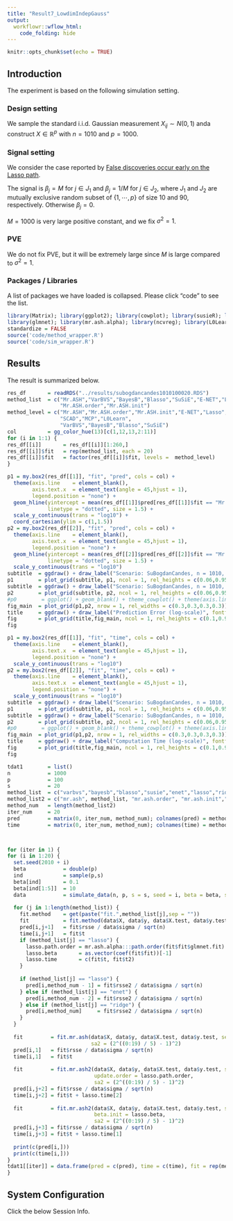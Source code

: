 ```yaml
---
title: "Result7_LowdimIndepGauss"
output:
  workflowr::wflow_html:
    code_folding: hide
---
```


```r
knitr::opts_chunk$set(echo = TRUE)
```

## Introduction

The experiment is based on the following simulation setting.

### Design setting

We sample the standard i.i.d. Gaussian measurement $X_{ij} \sim N(0,1)$ anda construct $X \in \mathbb{R}^p$ with $n = 1010$ and $p = 1000$.

### Signal setting

We consider the case reported by [False discoveries occur early on the Lasso path](https://projecteuclid.org/euclid.aos/1509436830).

The signal is $\beta_j = M$ for $j \in J_1$ and $\beta_j = 1/M$ for $j \in J_2$, where $J_1$ and $J_2$ are mutually exclusive random subset of $\{1,\cdots,p\}$ of size $10$ and $90$, respectively. Otherwise $\beta_j = 0$.

$M = 1000$ is very large positive constant, and we fix $\sigma^2 = 1$.

### PVE

We do not fix PVE, but it will be extremely large since $M$ is large compared to $\sigma^2 = 1$.

### Packages / Libraries

A list of packages we have loaded is collapsed. Please click "code" to see the list.

```r
library(Matrix); library(ggplot2); library(cowplot); library(susieR); library(BGLR);
library(glmnet); library(mr.ash.alpha); library(ncvreg); library(L0Learn); library(varbvs);
standardize = FALSE
source('code/method_wrapper.R')
source('code/sim_wrapper.R')
```

## Results

The result is summarized below.

```r
res_df       = readRDS("../results/subogdancandes1010100020.RDS")
method_list  = c("Mr.ASH","VarBVS","BayesB","Blasso","SuSiE","E-NET","Lasso","Ridge","SCAD","MCP","L0Learn",
                 "Mr.ASH.order","Mr.ASH.init")
method_level = c("Mr.ASH","Mr.ASH.order","Mr.ASH.init","E-NET","Lasso","Ridge",
                 "SCAD","MCP","L0Learn",
                 "VarBVS","BayesB","Blasso","SuSiE")
col          = gg_color_hue(13)[c(1,12,13,2:11)]
for (i in 1:1) {
res_df[[i]]       = res_df[[i]][1:260,]
res_df[[i]]$fit   = rep(method_list, each = 20)
res_df[[i]]$fit   = factor(res_df[[i]]$fit, levels =  method_level)
}

p1 = my.box2(res_df[[1]], "fit", "pred", cols = col) +
  theme(axis.line    = element_blank(),
        axis.text.x  = element_text(angle = 45,hjust = 1),
        legend.position = "none") +
  geom_hline(yintercept = mean(res_df[[1]]$pred[res_df[[1]]$fit == "Mr.ASH"]), col = gg_color_hue(11)[1],
             linetype = "dotted", size = 1.5) +
  scale_y_continuous(trans = "log10") +
  coord_cartesian(ylim = c(1,1.5))
p2 = my.box2(res_df[[2]], "fit", "pred", cols = col) +
  theme(axis.line    = element_blank(),
        axis.text.x  = element_text(angle = 45,hjust = 1),
        legend.position = "none") +
  geom_hline(yintercept = mean(res_df[[2]]$pred[res_df[[2]]$fit == "Mr.ASH"]), col = gg_color_hue(11)[1],
             linetype = "dotted", size = 1.5) +
  scale_y_continuous(trans = "log10")
subtitle  = ggdraw() + draw_label("Scenario: SuBogdanCandes, n = 1010, p = 1000, pve = 0.5", fontface  = 'bold', size = 18) 
p1        = plot_grid(subtitle, p1, ncol = 1, rel_heights = c(0.06,0.95))
subtitle  = ggdraw() + draw_label("Scenario: SuBogdanCandes, n = 1010, p = 1000, pve = 0.5", fontface  = 'bold', size = 18) 
p2        = plot_grid(subtitle, p2, ncol = 1, rel_heights = c(0.06,0.95))
#p0        = ggplot() + geom_blank() + theme_cowplot() + theme(axis.line = element_blank())
fig_main  = plot_grid(p1,p2, nrow = 1, rel_widths = c(0.3,0.3,0.3,0.3))
title     = ggdraw() + draw_label("Prediction Error (log-scale)", fontface = 'bold', size = 20) 
fig       = plot_grid(title,fig_main, ncol = 1, rel_heights = c(0.1,0.95))
fig
```

```r
p1 = my.box2(res_df[[1]], "fit", "time", cols = col) +
  theme(axis.line    = element_blank(),
        axis.text.x  = element_text(angle = 45,hjust = 1),
        legend.position = "none") +
  scale_y_continuous(trans = "log10")
p2 = my.box2(res_df[[2]], "fit", "time", cols = col) +
  theme(axis.line    = element_blank(),
        axis.text.x  = element_text(angle = 45,hjust = 1),
        legend.position = "none") +
  scale_y_continuous(trans = "log10")
subtitle  = ggdraw() + draw_label("Scenario: SuBogdanCandes, n = 1010, p = 1000, pve = 0.5", fontface  = 'bold', size = 18) 
p1        = plot_grid(subtitle, p1, ncol = 1, rel_heights = c(0.06,0.95))
subtitle  = ggdraw() + draw_label("Scenario: SuBogdanCandes, n = 1010, p = 1000, pve = 0.5", fontface  = 'bold', size = 18) 
p2        = plot_grid(subtitle, p2, ncol = 1, rel_heights = c(0.06,0.95))
#p0        = ggplot() + geom_blank() + theme_cowplot() + theme(axis.line = element_blank())
fig_main  = plot_grid(p1,p2, nrow = 1, rel_widths = c(0.3,0.3,0.3,0.3))
title     = ggdraw() + draw_label("Computation Time (log-scale)", fontface = 'bold', size = 20) 
fig       = plot_grid(title,fig_main, ncol = 1, rel_heights = c(0.1,0.95))
fig
```

```r
tdat1        = list()
n            = 1000
p            = 100
s            = 20
method_list  = c("varbvs","bayesb","blasso","susie","enet","lasso","ridge","scad2","mcp2","l0learn")
method_list2 = c("mr.ash", method_list, "mr.ash.order", "mr.ash.init","enet2","lasso2","ridge2")
method_num   = length(method_list2)
iter_num     = 20
pred         = matrix(0, iter_num, method_num); colnames(pred) = method_list2
time         = matrix(0, iter_num, method_num); colnames(time) = method_list2



for (iter in 1) {
for (i in 1:20) {
  set.seed(2010 + i)
  beta            = double(p)
  ind             = sample(p,s)
  beta[ind]       = 0.1
  beta[ind[1:5]]  = 10
  data            = simulate_data(n, p, s = s, seed = i, beta = beta, sigma = 1)
 
  for (j in 1:length(method_list)) {
    fit.method    = get(paste("fit.",method_list[j],sep = ""))
    fit           = fit.method(data$X, data$y, data$X.test, data$y.test, seed = i)
    pred[i,j+1]   = fit$rsse / data$sigma / sqrt(n)
    time[i,j+1]   = fit$t
    if (method_list[j] == "lasso") {
      lasso.path.order = mr.ash.alpha:::path.order(fit$fit$glmnet.fit)
      lasso.beta       = as.vector(coef(fit$fit))[-1]
      lasso.time       = c(fit$t, fit$t2)
    }
    
    if (method_list[j] == "lasso") {
      pred[i,method_num - 1] = fit$rsse2 / data$sigma / sqrt(n)
    } else if (method_list[j] == "enet") {
      pred[i,method_num - 2] = fit$rsse2 / data$sigma / sqrt(n)
    } else if (method_list[j] == "ridge") {
      pred[i,method_num]     = fit$rsse2 / data$sigma / sqrt(n)
    }
  }
 
  fit         = fit.mr.ash(data$X, data$y, data$X.test, data$y.test, seed = i,
                           sa2 = (2^((0:19) / 5) - 1)^2)
  pred[i,1]   = fit$rsse / data$sigma / sqrt(n)
  time[i,1]   = fit$t
  
  fit         = fit.mr.ash2(data$X, data$y, data$X.test, data$y.test, seed = i,
                            update.order = lasso.path.order,
                            sa2 = (2^((0:19) / 5) - 1)^2)
  pred[i,j+2] = fit$rsse / data$sigma / sqrt(n)
  time[i,j+2] = fit$t + lasso.time[2]
  
  fit         = fit.mr.ash2(data$X, data$y, data$X.test, data$y.test, seed = i,
                            beta.init = lasso.beta,
                            sa2 = (2^((0:19) / 5) - 1)^2)
  pred[i,j+3] = fit$rsse / data$sigma / sqrt(n)
  time[i,j+3] = fit$t + lasso.time[1]
  
  print(c(pred[i,]))
  print(c(time[i,]))
}
tdat1[[iter]] = data.frame(pred = c(pred), time = c(time), fit = rep(method_list2, each = 20))
}
```

## System Configuration

Click the below Session Info.